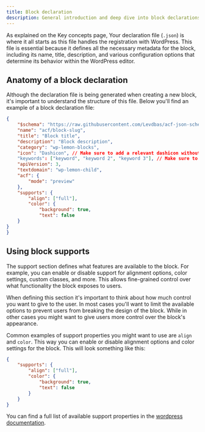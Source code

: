 ```yaml
---
title: Block declaration
description: General introduction and deep dive into block declarations.
---
```

As explained on the Key concepts page, 
Your declaration file (`.json`) is where it all starts as this file handles the registration with WordPress. 
This file is essential because it defines all the necessary metadata for the block, including its name, title, 
description, and various configuration options that determine its behavior within the WordPress editor.

## Anatomy of a block declaration
Although the declaration file is being generated when creating a new block, it's important to understand the structure of this file.
Below you'll find an example of a block declaration file:

```json
{
    "$schema": "https://raw.githubusercontent.com/Levdbas/acf-json-schema/main/acf-blocks.json",
    "name": "acf/block-slug",
    "title": "Block title", 
    "description": "Block description",
    "category": "wp-lemon-blocks",
    "icon": "Dashicon", // Make sure to add a relevant dashicon without the 'dashicons-' prefix from https://developer.wordpress.org/resource/dashicons/
    "keywords": ["keyword", "keyword 2", "keyword 3"], // Make sure to add relevant keywords that make the block easy to find
    "apiVersion": 3,
    "textdomain": "wp-lemon-child",
    "acf": {
        "mode": "preview"
    },
    "supports": {
        "align": ["full"],
        "color": {
            "background": true,
            "text": false
    }
}
}
```

## Using block supports
The support section defines what features are available to the block. 
For example, you can enable or disable support for alignment options, color settings, custom classes, and more. 
This allows fine-grained control over what functionality the block exposes to users.

When defining this section it's important to think about how much control you want to give to the user.
In most cases you'll want to limit the available options to prevent users from breaking the design of the block.
While in other cases you might want to give users more control over the block's appearance.

Common examples of support properties you might want to use are `align` and `color`. 
This way you can enable or disable alignment options and color settings for the block. This will look something like this:

```json
{
    "supports": {
        "align": ["full"],
        "color": {
            "background": true,
            "text": false
        }
    }
}
```	
You can find a full list of available support properties in the [wordpress documentation](https://developer.wordpress.org/block-editor/reference-guides/block-api/block-supports/).